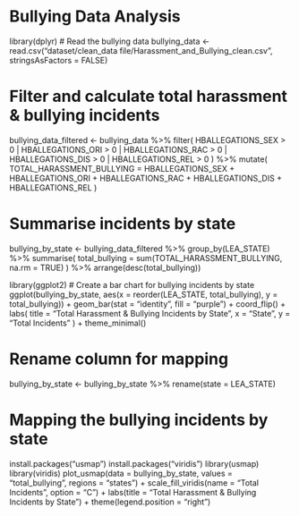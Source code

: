 # Bullying Data Analysis

library(dplyr)
# Read the bullying data
bullying_data <- read.csv("dataset/clean_data file/Harassment_and_Bullying_clean.csv", stringsAsFactors = FALSE)

# Filter and calculate total harassment & bullying incidents
bullying_data_filtered <- bullying_data %>%
  filter(
    HBALLEGATIONS_SEX > 0 |
    HBALLEGATIONS_ORI > 0 |
    HBALLEGATIONS_RAC > 0 |
    HBALLEGATIONS_DIS > 0 |
    HBALLEGATIONS_REL > 0
  ) %>%
  mutate(
    TOTAL_HARASSMENT_BULLYING = HBALLEGATIONS_SEX +
                                 HBALLEGATIONS_ORI +
                                 HBALLEGATIONS_RAC +
                                 HBALLEGATIONS_DIS +
                                 HBALLEGATIONS_REL
  )

# Summarise incidents by state
bullying_by_state <- bullying_data_filtered %>%
  group_by(LEA_STATE) %>%
  summarise(
    total_bullying = sum(TOTAL_HARASSMENT_BULLYING, na.rm = TRUE)
  ) %>%
  arrange(desc(total_bullying))

library(ggplot2)
# Create a bar chart for bullying incidents by state
ggplot(bullying_by_state, aes(x = reorder(LEA_STATE, total_bullying), y = total_bullying)) +
  geom_bar(stat = "identity", fill = "purple") +
  coord_flip() +
  labs(
    title = "Total Harassment & Bullying Incidents by State",
    x = "State",
    y = "Total Incidents"
  ) +
  theme_minimal()

# Rename column for mapping
bullying_by_state <- bullying_by_state %>%
  rename(state = LEA_STATE)

# Mapping the bullying incidents by state
install.packages("usmap")
install.packages("viridis")
library(usmap)
library(viridis)
plot_usmap(data = bullying_by_state, values = "total_bullying", regions = "states") +
  scale_fill_viridis(name = "Total Incidents", option = "C") +
  labs(title = "Total Harassment & Bullying Incidents by State") +
  theme(legend.position = "right")